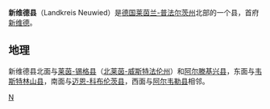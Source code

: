 {{德国县级行政单位
| 县徽图 = Image:DEU Landkreis Neuwied COA.svg
| 在德国内的位置图 = Image:Lage des Landkreises Neuwied in Deutschland.PNG
| 所属联邦州 = 莱茵兰-普法尔茨州
| 所属行政区 = 
| 首府 = 新维德
| 面积 = 626.79
| 人口 = 182,811
| 统计时间 = 2019年12月31日
| 人口密度 = 290
| 汽车牌号 = NR
| 下设城镇 = 5个市、57个镇
| 政府地址 = Wilhelm-Leuschner-Straße 9<br />56564 Neuwied
| 政府网站 = www.kreis-neuwied.de
| 在州内的位置图 = Image:Rheinland-pfalz-nr.png
|}}

'''新维德县'''（Landkreis Neuwied）是[[德国|德国]][[莱茵兰-普法尔茨州|莱茵兰-普法尔茨州]]北部的一个县，首府[[新維德|新维德]]。

== 地理 ==
新维德县北面与[[莱茵-锡格县|莱茵-锡格县]]（[[北莱茵-威斯特法伦州|北莱茵-威斯特法伦州]]）和[[阿尔滕基兴县|阿尔滕基兴县]]，东面与[[韦斯特林山县|韦斯特林山县]]，南面与[[迈恩-科布伦茨县|迈恩-科布伦茨县]]，西面与[[阿尔韦勒县|阿尔韦勒县]]相邻。

{{莱茵兰-普法尔茨州行政区划}}
{{Authority control}}

[[Category:莱茵兰-普法尔茨州的县|N]]